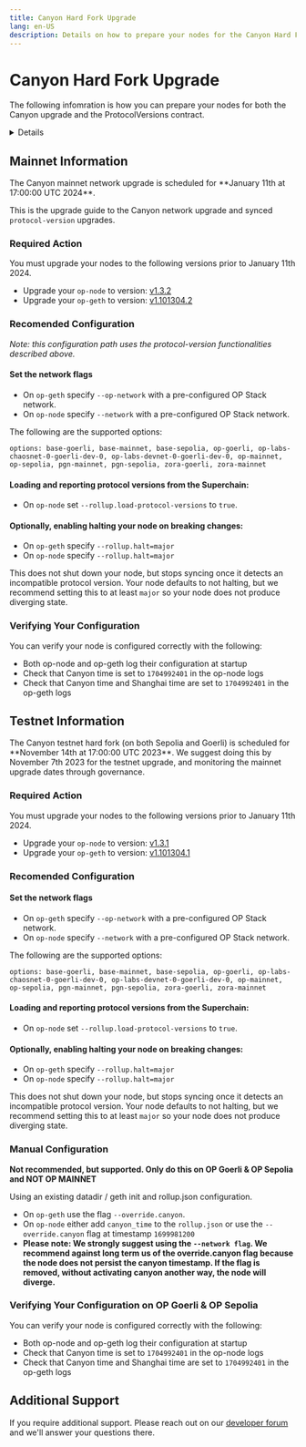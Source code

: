 ```yaml
---
title: Canyon Hard Fork Upgrade
lang: en-US
description: Details on how to prepare your nodes for the Canyon Hard Fork upgrade.
---
```



# Canyon Hard Fork Upgrade

The following infomration is how you can prepare your nodes for both the Canyon upgrade and the ProtocolVersions contract.

<details>

    <summary>ProtocolVersions Smart Contract Information</summary>
    These releases enshrine a `protocol-version` within nodes as a constant in the software, with requirements and recommendations signaled through the L1 `ProtocolVersions` contract. Nodes periodically read the value from L1 and compare it against the locally hardcoded constant. This release also introduces a "Superchain target" (within the [superchain-registry](https://github.com/ethereum-optimism/superchain-registry), a library the op-node uses) which groups chains together.

    Each chain operator is still in charge of upgrading their own sequencer nodes, but their nodes will now be aware of upgrades, and can be configured to halt or produce warnings when an upgrade is near and the node is behind the protocol-version. Because this behavior is optional, this is not a consensus-critical change for this release. However, we anticipate future releases to utilize this functionality more explicitly, and upgrade the Superchain in unison.

    The `rollup.json` and `genesis.json` files are deprecated for chains that follow a Superchain target, and will be imported into the op-node from the [superchain-registry](https://github.com/ethereum-optimism/superchain-registry) instead.

</details>

## Mainnet Information

<Callout type="warning">
    The Canyon mainnet network upgrade is scheduled for **January 11th at 17:00:00 UTC 2024**.
</Callout>

This is the upgrade guide to the Canyon network upgrade and synced `protocol-version` upgrades.

### Required Action

You must upgrade your nodes to the following versions prior to January 11th 2024.

*   Upgrade your `op-node` to version: [v1.3.2](https://github.com/ethereum-optimism/optimism/releases/tag/op-node%2Fv1.3.2)
*   Upgrade your `op-geth` to version: [v1.101304.2](https://github.com/ethereum-optimism/op-geth/releases/tag/v1.101304.2)

### Recomended Configuration 

_Note: this configuration path uses the protocol-version functionalities described above._



#### Set the network flags

*   On `op-geth` specify `--op-network` with a pre-configured OP Stack network.
*   On `op-node` specify `--network` with a pre-configured OP Stack network.

The following are the supported options:

```
options: base-goerli, base-mainnet, base-sepolia, op-goerli, op-labs-chaosnet-0-goerli-dev-0, op-labs-devnet-0-goerli-dev-0, op-mainnet, op-sepolia, pgn-mainnet, pgn-sepolia, zora-goerli, zora-mainnet
```

#### Loading and reporting protocol versions from the Superchain:

*   On `op-node` set `--rollup.load-protocol-versions` to `true`.

#### Optionally, enabling halting your node on breaking changes:

*   On `op-geth` specify `--rollup.halt=major`
*   On `op-node` specify `--rollup.halt=major`

This does not shut down your node, but stops syncing once it detects an incompatible protocol version. Your node defaults to not halting, but we recommend setting this to at least `major` so your node does not produce diverging state. 


### Verifying Your Configuration

You can verify your node is configured correctly with the following:

*   Both op-node and op-geth log their configuration at startup
*   Check that Canyon time is set to `1704992401` in the op-node logs
*   Check that Canyon time and Shanghai time are set to `1704992401` in the op-geth logs

## Testnet Information 

<Callout type="warning">
    The Canyon testnet hard fork (on both Sepolia and Goerli) is scheduled for **November 14th at 17:00:00 UTC 2023**. We suggest doing this by November 7th 2023 for the testnet upgrade, and monitoring the mainnet upgrade dates through governance.
</Callout>

### Required Action

You must upgrade your nodes to the following versions prior to January 11th 2024.

*   Upgrade your `op-node` to version: [v1.3.1](https://github.com/ethereum-optimism/optimism/releases/tag/op-node%2Fv1.3.1)
*   Upgrade your `op-geth` to version: [v1.101304.1](https://github.com/ethereum-optimism/op-geth/releases/tag/v1.101304.1)

### Recomended Configuration 

#### Set the network flags

*   On `op-geth` specify `--op-network` with a pre-configured OP Stack network.
*   On `op-node` specify `--network` with a pre-configured OP Stack network.

The following are the supported options:

```
options: base-goerli, base-mainnet, base-sepolia, op-goerli, op-labs-chaosnet-0-goerli-dev-0, op-labs-devnet-0-goerli-dev-0, op-mainnet, op-sepolia, pgn-mainnet, pgn-sepolia, zora-goerli, zora-mainnet
```

#### Loading and reporting protocol versions from the Superchain:

*   On `op-node` set `--rollup.load-protocol-versions` to `true`.

#### Optionally, enabling halting your node on breaking changes:

*   On `op-geth` specify `--rollup.halt=major`
*   On `op-node` specify `--rollup.halt=major`

This does not shut down your node, but stops syncing once it detects an incompatible protocol version. Your node defaults to not halting, but we recommend setting this to at least `major` so your node does not produce diverging state. 

### Manual Configuration 

**Not recommended, but supported. Only do this on OP Goerli & OP Sepolia and NOT OP MAINNET**

Using an existing datadir / geth init and rollup.json configuration. 

*   On `op-geth` use the flag `--override.canyon`.
*   On `op-node` either add `canyon_time` to the `rollup.json` or use the `--override.canyon` flag at timestamp `1699981200`
*   **Please note: We strongly suggest using the `--network flag`. We recommend against long term us of the override.canyon flag because the node does not persist the canyon timestamp. If the flag is removed, without activating canyon another way, the node will diverge.**

### Verifying Your Configuration on OP Goerli & OP Sepolia

You can verify your node is configured correctly with the following:

*   Both op-node and op-geth log their configuration at startup
*   Check that Canyon time is set to `1704992401` in the op-node logs
*   Check that Canyon time and Shanghai time are set to `1704992401` in the op-geth logs

## Additional Support

If you require additional support. Please reach out on our [developer forum](https://github.com/ethereum-optimism/developers/discussions) and we'll answer your questions there.